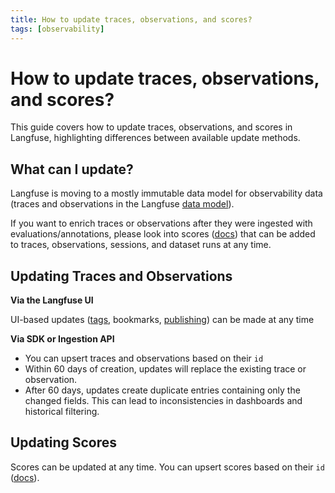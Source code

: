 ```yaml
---
title: How to update traces, observations, and scores?
tags: [observability]
---
```


# How to update traces, observations, and scores?

This guide covers how to update traces, observations, and scores in Langfuse, highlighting differences between available update methods.

## What can I update?

Langfuse is moving to a mostly immutable data model for observability data (traces and observations in the Langfuse [data model](/docs/observability/data-model)).

If you want to enrich traces or observations after they were ingested with evaluations/annotations, please look into scores ([docs](docs/evaluation/evaluation-methods/custom-scores)) that can be added to traces, observations, sessions, and dataset runs at any time.

## Updating Traces and Observations

**Via the Langfuse UI**

UI-based updates ([tags](/docs/observability/features/tags), bookmarks, [publishing](/docs/observability/features/url.mdx)) can be made at any time

**Via SDK or Ingestion API**

- You can upsert traces and observations based on their `id`
- Within 60 days of creation, updates will replace the existing trace or observation.
- After 60 days, updates create duplicate entries containing only the changed fields. This can lead to inconsistencies in dashboards and historical filtering.

## Updating Scores

Scores can be updated at any time. You can upsert scores based on their `id` ([docs](/docs/evaluation/evaluation-methods/custom-scores#update)).
